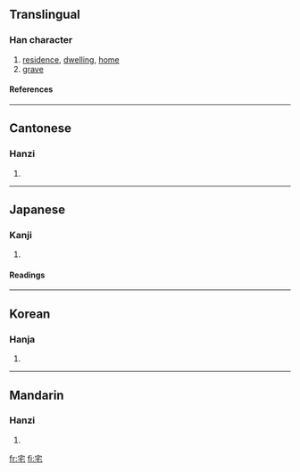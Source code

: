 {{see|宅}}

==Translingual==
===Han character===
{{Han char|rn=40|rad=宀|as=03|sn=6|four=3071<sub>4</sub>|canj=十竹心 (JHP)}}
# [[residence]], [[dwelling]], [[home]]
# [[grave]]
====References====
{{Han ref|kx=0281.200|dkj=07064|dj=0551.190|hdz=20913.030|uh=5B85|ud=23429|bh=A676|bd=42614}}
----
==Cantonese==
===Hanzi===
{{yue-hanzi|jyut=|y=jaak6}}
# {{defn|Cantonese}}
----
==Japanese==
===Kanji===
{{ja-kanji|grade=|rs=宀03}}
# {{defn|Japanese}} 
====Readings====
{{ja-readings|on=[[たく]] (taku)|kun=[[いえ]] (ie), [[すまう]] (sumau), [[やけ]] (yake)}}
----
==Korean==
===Hanja===
{{ko-hanja|hangeul=[[댁]], [[택]]|rv=daek, taek|mr=taek, t'aek}}
# {{defn|Korean}}
----
==Mandarin==
===Hanzi===
{{cmn-hanzi|pin=[[zhái]] (zhai2)|wg=chai<sup>2</sup>}}
# {{defn|Mandarin}}

[[fr:宅]]
[[fi:宅]]